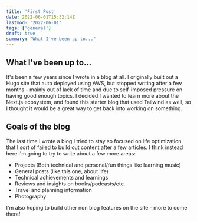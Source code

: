 ```yaml
---
title: 'First Post'
date: 2022-06-01T15:32:14Z
lastmod: '2022-06-01'
tags: ['general']
draft: true
summary: "What I've been up to..."
---
```


## What I've been up to...

It's been a few years since I wrote in a blog at all. I originally built out a Hugo site that auto deployed using AWS, but stopped writing after a few months - mainly out of lack of time and due to self-imposed pressure on having good enough topics. I decided I wanted to learn more about the Next.js ecosystem, and found this starter blog that used Tailwind as well, so I thought it would be a great way to get back into working on something.

## Goals of the blog

The last time I wrote a blog I tried to stay so focused on life optimization that I sort of failed to build out content after a few articles. I think instead here I'm going to try to write about a few more areas:

- Projects (Both technical and personal/fun things like learning music)
- General posts (like this one, about life)
- Technical achievements and learnings
- Reviews and insights on books/podcasts/etc.
- Travel and planning information
- Photography

I'm also hoping to build other non blog features on the site - more to come there!
